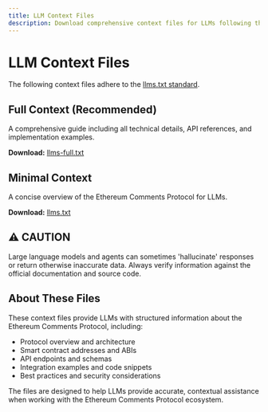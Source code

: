 ```yaml
---
title: LLM Context Files
description: Download comprehensive context files for LLMs following the llms.txt standard.
---
```


# LLM Context Files

The following context files adhere to the [llms.txt standard](https://llmstxt.org/).

## Full Context (Recommended)

A comprehensive guide including all technical details, API references, and implementation examples.

**Download:** [llms-full.txt](https://docs.ethcomments.xyz/llms-full.txt)

## Minimal Context

A concise overview of the Ethereum Comments Protocol for LLMs.

**Download:** [llms.txt](https://docs.ethcomments.xyz/llms.txt)

## ⚠️ CAUTION

Large language models and agents can sometimes 'hallucinate' responses or return otherwise inaccurate data. Always verify information against the official documentation and source code.

## About These Files

These context files provide LLMs with structured information about the Ethereum Comments Protocol, including:

- Protocol overview and architecture
- Smart contract addresses and ABIs
- API endpoints and schemas
- Integration examples and code snippets
- Best practices and security considerations

The files are designed to help LLMs provide accurate, contextual assistance when working with the Ethereum Comments Protocol ecosystem.
